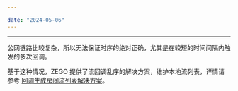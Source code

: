 ```yaml
---

date: "2024-05-06"
---
```


<Title>服务端的“流创建”和“流关闭”回调通知，能否保证是有序的？</Title>



- - -


公网链路比较复杂，所以无法保证时序的绝对正确，尤其是在较短的时间间隔内触发的多次回调。

基于这种情况，ZEGO 提供了流回调乱序的解决方案，维护本地流列表，详情请参考 [回调生成房间流列表解决方案](/real-time-video-server/callback/solution/maintain-the-room-stream-list)。